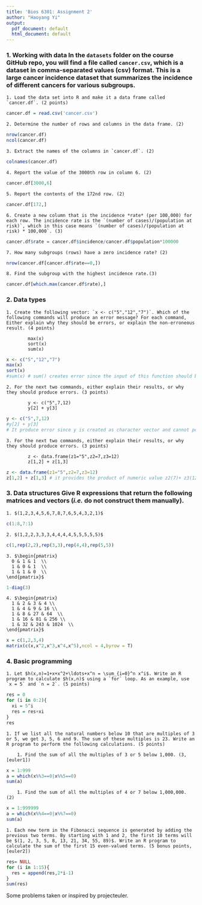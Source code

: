 ```yaml
---
title: 'Bios 6301: Assignment 2'
author: "Haoyang Yi"
output:
  pdf_document: default
  html_document: default
---
```


### 1. **Working with data** In the `datasets` folder on the course GitHub repo, you will find a file called `cancer.csv`, which is a dataset in comma-separated values (csv) format. This is a large cancer incidence dataset that summarizes the incidence of different cancers for various subgroups. 

    1. Load the data set into R and make it a data frame called `cancer.df`. (2 points)
```r
cancer.df = read.csv('cancer.csv')
```
    2. Determine the number of rows and columns in the data frame. (2)
```r
nrow(cancer.df)
ncol(cancer.df)
```
    3. Extract the names of the columns in `cancer.df`. (2)
```r
colnames(cancer.df)
```
    4. Report the value of the 3000th row in column 6. (2)
```r
cancer.df[3000,6]
```
    5. Report the contents of the 172nd row. (2)
```r
cancer.df[172,]

```
    6. Create a new column that is the incidence *rate* (per 100,000) for each row. The incidence rate is the `(number of cases)/(population at risk)`, which in this case means `(number of cases)/(population at risk) * 100,000`. (3)
```r
cancer.df$rate = cancer.df$incidence/cancer.df$population*100000

```
    7. How many subgroups (rows) have a zero incidence rate? (2)
```r
nrow(cancer.df[cancer.df$rate==0,])
```
    8. Find the subgroup with the highest incidence rate.(3)
```r
cancer.df[which.max(cancer.df$rate),]

```
### 2. **Data types** 

    1. Create the following vector: `x <- c("5","12","7")`. Which of the following commands will produce an error message? For each command, Either explain why they should be errors, or explain the non-erroneous result. (4 points)

            max(x)
            sort(x)
            sum(x)
```r
x <- c("5","12","7")
max(x)
sort(x)
#sum(x) # sum() creates error since the input of this function should be numeric for calculation.
```
    2. For the next two commands, either explain their results, or why they should produce errors. (3 points)

            y <- c("5",7,12)
            y[2] + y[3]
```r
y <- c("5",7,12)
#y[2] + y[3]
# It produce error since y is created as character vector and cannot perform numeric calculation.
```
    3. For the next two commands, either explain their results, or why they should produce errors. (3 points)

            z <- data.frame(z1="5",z2=7,z3=12)
            z[1,2] + z[1,3]
```r
z <- data.frame(z1="5",z2=7,z3=12)
z[1,2] + z[1,3] # it provides the product of numeric value z2(7)+ z3(12)=19

```
### 3. **Data structures** Give R expressions that return the following matrices and vectors (*i.e.* do not construct them manually). 

    1. $(1,2,3,4,5,6,7,8,7,6,5,4,3,2,1)$
```r
c(1:8,7:1)
```
    2. $(1,2,2,3,3,3,4,4,4,4,5,5,5,5,5)$
```r
c(1,rep(2,2),rep(3,3),rep(4,4),rep(5,5))
```
    3. $\begin{pmatrix}
      0 & 1 & 1  \\
      1 & 0 & 1  \\
      1 & 1 & 0  \\
    \end{pmatrix}$
```r
1-diag(3)
```
    4. $\begin{pmatrix}
      1 & 2 & 3 & 4 \\
      1 & 4 & 9 & 16 \\
      1 & 8 & 27 & 64  \\
      1 & 16 & 81 & 256 \\
      1 & 32 & 243 & 1024  \\
    \end{pmatrix}$
```r
x = c(1,2,3,4)
matrix(c(x,x^2,x^3,x^4,x^5),ncol = 4,byrow = T)
```
### 4. **Basic programming** 

    1. Let $h(x,n)=1+x+x^2+\ldots+x^n = \sum_{i=0}^n x^i$. Write an R program to calculate $h(x,n)$ using a `for` loop. As an example, use `x = 5` and `n = 2`. (5 points)
```r
res = 0
for (i in 0:2){
  xi = 5^i
  res = res+xi
}
res
```
    1. If we list all the natural numbers below 10 that are multiples of 3 or 5, we get 3, 5, 6 and 9. The sum of these multiples is 23. Write an R program to perform the following calculations. (5 points)

        1. Find the sum of all the multiples of 3 or 5 below 1,000. (3, [euler1])
```r
x = 1:999
a = which(x%%3==0|x%%5==0)
sum(a)
```
        1. Find the sum of all the multiples of 4 or 7 below 1,000,000. (2)
```r

x = 1:999999
a = which(x%%4==0|x%%7==0)
sum(a)

```
    1. Each new term in the Fibonacci sequence is generated by adding the previous two terms. By starting with 1 and 2, the first 10 terms will be $(1, 2, 3, 5, 8, 13, 21, 34, 55, 89)$. Write an R program to calculate the sum of the first 15 even-valued terms. (5 bonus points, [euler2])
```r
res= NULL
for (i in 1:15){
  res = append(res,2*i-1)
}
sum(res)
```
Some problems taken or inspired by projecteuler.

[euler1]: https://projecteuler.net/problem=1
[euler2]: https://projecteuler.net/problem=2
